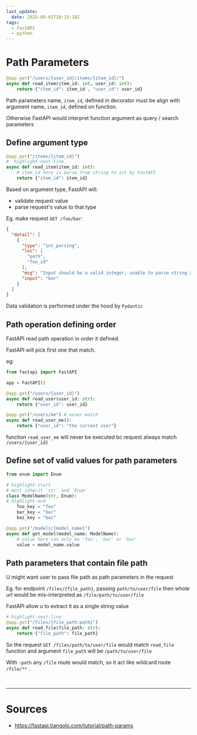 ```yaml
---
last_update: 
  date: 2025-09-01T10:15:18Z
tags:
  - FastAPI
  - python
---
```


# Path Parameters

```python title= showLineNumbers
@app.get("/users/{user_id}/items/{item_id}/")
async def read_item(item_id: int, user_id: int):
    return {"item_id": item_id , "user_id": user_id}
```

<Admonition type="caution" title="caution"> 

Path parameters name, `item_id`, defined in decorator must be align with argument name, `item_id`, defined on function.

Otherwise FastAPI would interpret function argument as query / search parameters

</Admonition>

## <Color color="var(--secondary-font-color)"> Define argument type </Color>

```python title= showLineNumbers
@app.get("/items/{item_id}")
#  highlight-next-line
async def read_item(item_id: int):
    # item_id here is parse from string to int by FastAPI
    return {"item_id": item_id}
```

Based on argument type, FastAPI will:
- validate request value
- parse request's value to that type

Eg. make request `GET /foo/bar`:
```json title= showLineNumbers
{
  "detail": [
    {
      "type": "int_parsing",
      "loc": [
        "path",
        "foo_id"
      ],
      "msg": "Input should be a valid integer, unable to parse string as an integer",
      "input": "bar"
    }
  ]
}
```

<Admonition type="note" title="note"> 

Data validation is performed under the hood by `Pydantic`

</Admonition>


## Path operation defining order

FastAPI read path operation in order it defined. 

FastAPI will pick first one that match.

eg:
```python title= showLineNumbers
from fastapi import FastAPI

app = FastAPI()

@app.get("/users/{user_id}")
async def read_user(user_id: str):
    return {"user_id": user_id}

@app.get("/users/me") # never match
async def read_user_me():
    return {"user_id": "the current user"}
```

function `read_user_me` will never be executed bc request always match `/users/{user_id}`



## Define set of valid values for path parameters

```python title= showLineNumbers
from enum import Enum

# highlight-start
# must inherit `str` and `Enum`
class ModelName(str, Enum):
# highlight-end
    foo_key = "foo"
    bar_key = "bar"
    baz_key = "baz"

@app.get("/models/{model_name}")
async def get_model(model_name: ModelName):
    # value here can only be 'foo', 'bar' or 'baz'
    value = model_name.value
```

## Path parameters that contain file path

U might want user to pass file path as path parameters in the request

Eg. for endpoint `/files/{file_path}`, passing `path/to/user/file` then whole url would be <Color color="var(--secondary-font-color)"> mis-interpreted </Color> as `/file/path/to/user/file`

FastAPI allow u to extract it as a single string value

```python title= showLineNumbers
# highlight-next-line
@app.get("/files/{file_path:path}")
async def read_file(file_path: str):
    return {"file_path": file_path}
```

So the request `GET /files/path/to/user/file` would match `read_file` function and argument `file_path` will be `/path/to/user/file`

<Admonition type="tip" title="tip"> 

With `:path` any `/file` route would match, so it act like wildcard route `/file/**` .

</Admonition>

<br/>

---

# Sources

- https://fastapi.tiangolo.com/tutorial/path-params